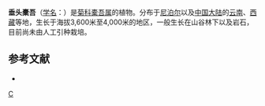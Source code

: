 {{Speciesbox 
| taxon = Ligularia cremanthodioides
| authority = Hand.-Mazz.
}}

'''垂头橐吾'''（[[学名|学名]]：{{lang|la|''Ligularia cremanthodioides''}}）是[[菊科|菊科]][[橐吾属|橐吾属]]的植物。分布于[[尼泊尔|尼泊尔]]以及[[中国大陆|中国大陆]]的[[云南|云南]]、[[西藏|西藏]]等地，生长于海拔3,600米至4,000米的地区，一般生长在山谷林下以及岩石，目前尚未由人工引种栽培。

== 参考文献 ==
<div class="references-small">
* {{cite web| url =http://www.bioinfo.cn/db05/KmzwSpecies.php?action=view&id=4431| title =垂头橐吾| work =《中国高等植物数据库全库》| publisher =中国科学院微生物研究所| author =昆明植物研究所| accessdate =2009-02-25| deadurl =yes| archiveurl =https://web.archive.org/web/20160305012151/http://www.bioinfo.cn/db05/KmzwSpecies.php?action=view&id=4431| archivedate =2016-03-05}}
</div>
{{Taxonbar|from=Q10928945}}

[[Category:橐吾属|C]]


{{植物小作品}}